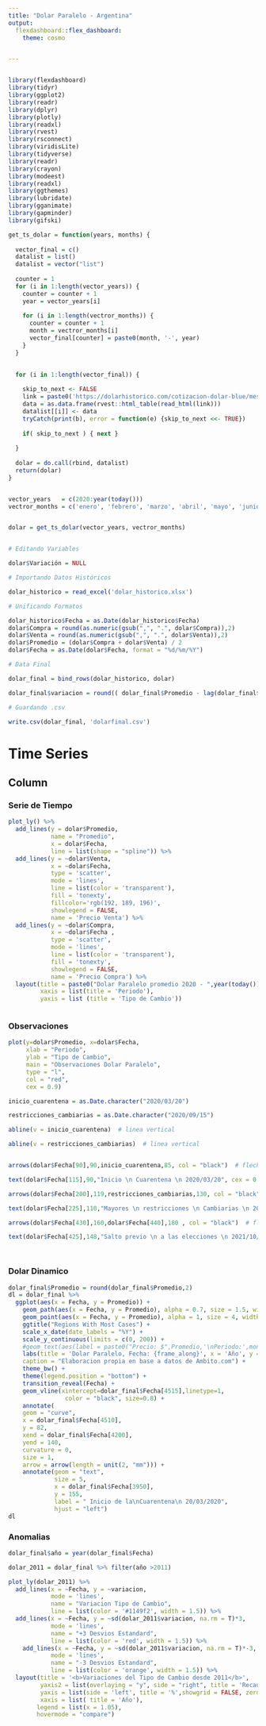 ```yaml
---
title: "Dolar Paralelo - Argentina"
output: 
  flexdashboard::flex_dashboard:
    theme: cosmo


---
```



<style>                     
.navbar {
  background-color:blue;
  border-color:white;
}
.navbar-brand {
color:white!important;
}
</style>   

<style type="text/css">

.chart-title {  /* chart_title  */
   font-size: 15px

</style>


```r

```



```r

library(flexdashboard)
library(tidyr)
library(ggplot2)
library(readr)  
library(dplyr)  
library(plotly)
library(readxl)
library(rvest)
library(rsconnect)
library(viridisLite)
library(tidyverse)
library(readr)  
library(crayon) 
library(modeest)
library(readxl)
library(ggthemes)
library(lubridate)
library(gganimate)
library(gapminder)
library(gifski)

```



```r

get_ts_dolar = function(years, months) {
  
  vector_final = c()
  datalist = list()
  datalist = vector("list")
  
  counter = 1
  for (i in 1:length(vector_years)) {
    counter = counter + 1
    year = vector_years[i]
    
    for (i in 1:length(vectror_months)) {
      counter = counter + 1
      month = vectror_months[i]
      vector_final[counter] = paste0(month, '-', year)
    }
  }
  
  
  for (i in 1:length(vector_final)) {

    skip_to_next <- FALSE
    link = paste0('https://dolarhistorico.com/cotizacion-dolar-blue/mes/',vector_final[i])
    data = as.data.frame(rvest::html_table(read_html(link)))
    datalist[[i]] <- data
    tryCatch(print(b), error = function(e) {skip_to_next <<- TRUE})
  
    if( skip_to_next ) { next }    
      
  }
  
  dolar = do.call(rbind, datalist)
  return(dolar)
}


vector_years   = c(2020:year(today()))
vectror_months = c('enero', 'febrero', 'marzo', 'abril', 'mayo', 'junio', 'julio', 'agosto', 'septiembre', 'octubre', 'noviembre', 'diciembre')


dolar = get_ts_dolar(vector_years, vectror_months)


# Editando Variables

dolar$Variación = NULL

# Importando Datos Históricos

dolar_historico = read_excel('dolar_historico.xlsx')

# Unificando Formatos

dolar_historico$Fecha = as.Date(dolar_historico$Fecha)
dolar$Compra = round(as.numeric(gsub(",", ".", dolar$Compra)),2)
dolar$Venta = round(as.numeric(gsub(",", ".", dolar$Venta)),2)
dolar$Promedio = (dolar$Compra + dolar$Venta) / 2
dolar$Fecha = as.Date(dolar$Fecha, format = "%d/%m/%Y")

# Data Final

dolar_final = bind_rows(dolar_historico, dolar)

dolar_final$variacion = round(( dolar_final$Promedio - lag(dolar_final$Promedio, 1) ) / lag(dolar_final$Promedio, 1),2)

# Guardando .csv

write.csv(dolar_final, 'dolarfinal.csv')


```



# Time Series


 

Column {.tabset}
-----------------------------------------------------------

### Serie de Tiempo


```r


plot_ly() %>% 
  add_lines(y = dolar$Promedio, 
            name = "Promedio", 
            x = dolar$Fecha,
            line = list(shape = "spline")) %>% 
  add_lines(y = ~dolar$Venta,
            x = ~dolar$Fecha,
            type = 'scatter',
            mode = 'lines',
            line = list(color = 'transparent'), 
            fill = 'tonexty', 
            fillcolor='rgb(192, 189, 196)',
            showlegend = FALSE, 
            name = 'Precio Venta') %>% 
  add_lines(y = ~dolar$Compra, 
            x = ~dolar$Fecha ,
            type = 'scatter', 
            mode = 'lines', 
            line = list(color = 'transparent'), 
            fill = 'tonexty', 
            showlegend = FALSE, 
            name = 'Precio Compra') %>% 
  layout(title = paste0("Dolar Paralelo promedio 2020 - ",year(today())), 
         xaxis = list(title = 'Periodo'), 
         yaxis = list (title = 'Tipo de Cambio'))



```


### Observaciones


```r

plot(y=dolar$Promedio, x=dolar$Fecha,
     xlab = "Periodo",                
     ylab = "Tipo de Cambio",               
     main = "Observaciones Dolar Paralelo",      
     type = "l",              
     col = "red",
     cex = 0.9)

inicio_cuarentena = as.Date.character("2020/03/20")

restricciones_cambiarias = as.Date.character("2020/09/15")

abline(v = inicio_cuarentena)  # linea vertical

abline(v = restricciones_cambiarias)  # linea vertical


arrows(dolar$Fecha[90],90,inicio_cuarentena,85, col = "black")  # flecha

text(dolar$Fecha[115],90,"Inicio \n Cuarentena \n 2020/03/20", cex = 0.7) # texto

arrows(dolar$Fecha[200],119,restricciones_cambiarias,130, col = "black")  # flecha

text(dolar$Fecha[225],110,"Mayores \n restricciones \n Cambiarias \n 2020/09/15", cex = 0.7) # texto

arrows(dolar$Fecha[430],160,dolar$Fecha[440],180 , col = "black")  # flecha

text(dolar$Fecha[425],148,"Salto previo \n a las elecciones \n 2021/10/22", cex = 0.7) # texto




```



### Dolar Dinamico

```r



dolar_final$Promedio = round(dolar_final$Promedio,2)
dl = dolar_final %>% 
  ggplot(aes(x = Fecha, y = Promedio)) + 
    geom_path(aes(x = Fecha, y = Promedio), alpha = 0.7, size = 1.5, width = 1, color = '#39ad58') + 
    geom_point(aes(x = Fecha, y = Promedio), alpha = 1, size = 4, width = 2,color = 'grey') +
    ggtitle("Regions With Most Cases") +
    scale_x_date(date_labels = "%Y") +
    scale_y_continuous(limits = c(0, 200)) + 
    #geom_text(aes(label = paste0("Precio: $",Promedio,'\nPeriodo:',month(dolar_final$Fecha),'/',year(dolar_final$Fecha))), hjust = +1, size = 6) +
    labs(title = 'Dolar Paralelo, Fecha: {frame_along}', x = 'Año', y = 'Dolar Paralelo', subtitle = "Dinamica del Dolar Paralelo",
    caption = "Elaboracion propia en base a datos de Ambito.com") +
    theme_bw() +
    theme(legend.position = "bottom") + 
    transition_reveal(Fecha) +
    geom_vline(xintercept=dolar_final$Fecha[4515],linetype=1, 
                color = "black", size=0.8) +
    annotate(
    geom = "curve",
    x = dolar_final$Fecha[4510],
    y = 82, 
    xend = dolar_final$Fecha[4200],
    yend = 140, 
    curvature = 0, 
    size = 1,
    arrow = arrow(length = unit(2, "mm"))) +
    annotate(geom = "text",
             size = 5,
             x = dolar_final$Fecha[3950],
             y = 155, 
             label = " Inicio de la\nCuarentena\n 20/03/2020", 
             hjust = "left")
dl
```





### Anomalias


```r


dolar_final$año = year(dolar_final$Fecha)

dolar_2011 = dolar_final %>% filter(año >2011)

plot_ly(dolar_2011) %>%
  add_lines(x = ~Fecha, y = ~variacion, 
            mode = 'lines',  
            name = "Variacion Tipo de Cambio", 
            line = list(color = '#1149f2', width = 1.5)) %>%  
  add_lines(x = ~Fecha, y = ~sd(dolar_2011$variacion, na.rm = T)*3, 
            mode = 'lines',  
            name = "+3 Desvios Estandard", 
            line = list(color = 'red', width = 1.5)) %>%  
    add_lines(x = ~Fecha, y = ~sd(dolar_2011$variacion, na.rm = T)*-3, 
            mode = 'lines',  
            name = "-3 Desvios Estandard", 
            line = list(color = 'orange', width = 1.5)) %>%  
  layout(title = '<b>Variaciones del Tipo de Cambio desde 2011</b>',
         yaxis2 = list(overlaying = "y", side = "right", title = 'Recaudacion', showgrid = FALSE ,zeroline = FALSE),
         yaxis = list(side = 'left', title = '%',showgrid = FALSE, zeroline = FALSE),
         xaxis = list( title = 'Año'),
        legend = list(x = 1.05),
        hovermode = "compare") 





```



